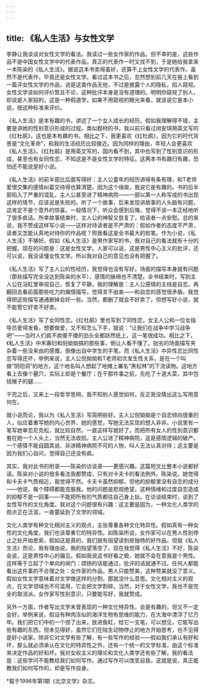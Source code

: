 ```yaml
---
---
---
```

title: 《私人生活》与女性文学
---

李静让我谈谈对女性文学的看法。我读过一些女作家的作品，但不幸的是，这些作品不是中国女性文学中的代表作品，真正的代表作一时又找不到，于是她给我拿来一本陈染的《私人生活》。据说这本书卖得虽好，还算不上女性文学的代表作。虽然不是代表作，毕竟还是女性文学。看过这本书之后，忽然想到前几天在报上看到一篇评女性文学的作品，说是这类作品无他，不过是披露个人的隐私，招人窥视。女性文学该如何评价暂且不论，这种批评本身是没有道理的。明明你窥视了别人，却说是人家招的，这是一种假道学。如果不用窥视的眼光来看，就该说它是本小说，按这种标准来评价。

《私人生活》是本有趣的书，讲述了一个女人成长的经历。假如我理解得不错，主要是讲她的性别意识形成的过程。类似题材的书，我以前只看过闵安琪用英文写的《红杜鹃》，这也是本有趣的书。相比之下，我更喜欢《红杜鹃》，因为它的时代背景是“文化革命”，和我的生活经历比较接近。因为同样的理由，年轻人会更喜欢《私人生活》。《红杜鹃》是用英文写的，国内看不到，其中也写到了性别意识的形成，甚至也有女同性恋，不知这是不是女性文学的特征。这两本书有趣归有趣，恐怕还不能说是好小说。

《私人生活》的前半部比后面写得好：主人公童年的经历讲得有条有理，和T老师爱恨交集的感情纠葛交待得也算清楚。因为这个缘故，我说它是有趣的。书的后半部陷入了严重的混乱，主人公甚至进了精神病院——一部以第一人称写成的书出现这样的情节，应该说是失败的。听了一个故事，后来发现讲故事的人头脑有问题，这肯定不是个意外的惊喜。一般情况下，听众会感到后悔，觉得不该一本正经地听了很多疯话。所幸故事结束时，主人公的神智又恢复了，给读者一点安慰。总的来说，我不赞成这样写小说——这样对待读者是不严肃的：假如作者的态度不严肃，读者又怎能认真地对待你的作品呢？照我看这是全书最大的败笔。作为小说，《私人生活》不够好。假如《私人生活》是男作家写的书，我对自己的看法就有十分的把握。现在的问题是：这是女性文学。人家可以说，这是男性中心主义的批评，还可以说，我没读懂女性文学。所以我对自己的意见也没有把握了。

《私人生活》写了主人公的性经历，我觉得也没有写好。场面的描写本身就有问题（那些描写完全没达到陈染的水平），感情的脉络也不清楚。全书结束时，写到主人公在浴缸里审视自己，恢复了平静，我的理解是：主人公感情的主线是自恋。再翻回去看前面那些吃力的煽情描写，觉得言不由衷——和自恋的感觉很矛盾。我觉得把这些描写通通删掉会好一些。当然，都删了就会不好卖了。但想写好小说，就不能管它好卖不好卖。

《私人生活》写了女同性恋。《红杜鹃》里也写到了同性恋，女主人公和一位女指导员爱得发昏，想要做爱，又不知怎么下手，就说：“让我们在战争中学习战争吧”——当时人们疯不疯傻不傻的劲头全都跃然纸上，这一笔很成功。相比之下，《私人生活》中禾寡妇和倪拗拗搞的那些事，倒让人看不懂了。拙劣的场面描写夹杂着一些没来由的感慨，倒像出自中学生的手笔。而《私人生活》中异性恋比同性恋写得还坏，举例来说，主人公倪拗拗和T老师初次发生性关系，是在一个叫做“阴阳洞”的地方，这个地名叫人想起了地摊上署名“黑松林”的下流读物。这地方看上去像个墓穴，实际上却是个餐厅；在干那件事之前，先吃了十道大菜，其中包括猴子的腿……

干完之后，又来上一段哲学思辨。我不知别人感觉如何，反正我没猜出这么写用意何在。

就小说而论，我以为《私人生活》写简明些好。主人公倪拗拗是个自恋倾向很重的人，似应着重写她的内心世界、她的感觉，写她无法实现的想入非非。小说里有一笔写她单恋尼克松，就比较自然，一直这样写就好了。而把所有女人的性别意识都套在她一个人头上，当然无法收拾。主人公进了精神病院，这是感情逻辑的破产。一个感情不能自圆其说、非进精神病院不可的人物，叫人无法认真对待；这主要是因为我扪心自问，觉得自己还没有疯。

其实，我对此书的附录——陈染的访谈录——更感兴趣。这篇短文比整本小说都好读。陈染对小说的很多看法我都赞成，只有对卡夫卡的看法例外。陈染说，她觉得和卡夫卡气质相近，我觉得不然。卡夫卡虽然抑郁，但他的抑郁里没有自恋的成分——他说，每个障碍都能克服我。他的问题是悲观绝望。这种情绪和过度自恋造成的抑郁不是一回事——不能把所有的气质都往自己身上扯。在访谈结束时，谈到了女性写作的文化角度。我对这个问题很有兴趣：这主要是因为，一种文化人类学的观点正在泛滥，一直蔓延到了文学的领域。

文化人类学有种文化相对主义的观点，主张尊重各种文化特异性。假如真有一种女性的文化角度，我们也该尊重它的特异性。如陈染所说，女作家可以在男人性别停止之处开始思索，假如这是真的，我们就有指望读到些独特的好作品。但就《私人生活》而论，我有理由说，我的指望落空了。现在我觉得《私人生活》不好，陈染会说，这是男性中心的偏见。假如我说这书好看之极，她就不会在意我是个男性。这样等于立起了个单向的闸门：颂扬的话能通过，批评的话就通不过。任何人都能看出这件事的不合理之处：女作家的作品，男人只能赞美，这种赞美就没了意义。假如女性文学意味着对文学做这样的分割，那就没什么意思。文化相对主义的观点，在文学领域也不可滥用，它会把文学割碎。当然，对于女性文学，我也不是完全的取消派。女作家写性别意识，只要能写好，我就赞成。

另外一方面，作者写出文学未曾表现的一种文化特异性，会是有趣的，但又不一定会好。举例来说，假设有种肉冻似的海洋生物有思维的能力，在大海中漂浮了亿万年。我们把它们中的一个捞了出来，放进鱼缸，给它一支笔，可以想见，它能写出些有趣的东西，但未见得好，虽然它们在陆生动物停止的地方开始思考，也不见得是好小说家。除非它对文学有些了解，有一些写作的经验——假如我们承认有好和坏，那么就必须承认在文化的特异性之外，还有一个统一的文学标准，由这个标准来决定作品的好和坏。我对女权主义的理论和文化人类学还有些了解，我的看法是：这些学问不能教给我们如何写作。通过写作可以改变自我，这就是说，真正能教我们如何写作的，却是写作自身。

*载于1996年第1期《北京文学》杂志。